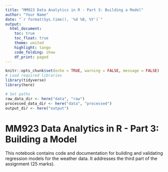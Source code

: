 ```yaml
---
title: "MM923 Data Analytics in R - Part 3: Building a Model"
author: "Your Name"
date: "`r format(Sys.time(), '%d %B, %Y')`"
output: 
  html_document:
    toc: true
    toc_float: true
    theme: united
    highlight: tango
    code_folding: show
    df_print: paged
---
```


```r
knitr::opts_chunk$set(echo = TRUE, warning = FALSE, message = FALSE)
# Load required libraries
library(tidyverse)
library(here)

# Set paths
raw_data_dir <- here("data", "raw")
processed_data_dir <- here("data", "processed")
output_dir <- here("output")
```

# MM923 Data Analytics in R - Part 3: Building a Model

This notebook contains code and documentation for building and validating regression models for the weather data. It addresses the third part of the assignment (25 marks).


